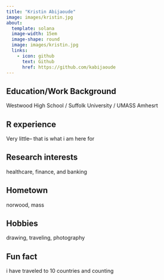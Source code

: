 ```yaml
---
title: "Kristin Abijaoude"
image: images/kristin.jpg
about:
  template: solana
  image-width: 15em
  image-shape: round
  image: images/kristin.jpg
  links:
    - icon: github
      text: Github
      href: https://github.com/kabijaoude
---
```


## Education/Work Background
Westwood High School / Suffolk University / UMASS Amhesrt

## R experience
Very little-- that is what i am here for

## Research interests
healthcare, finance, and banking

## Hometown
norwood, mass

## Hobbies
drawing, traveling, photography

## Fun fact
i have traveled to 10 countries and counting